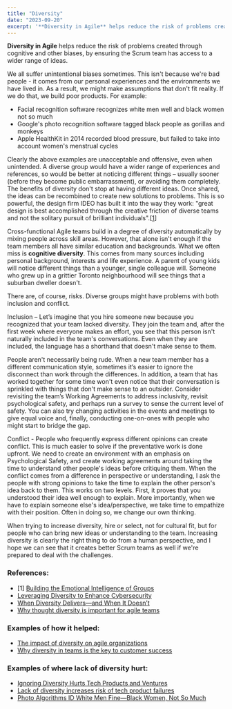 ```yaml
---
title: "Diversity"
date: "2023-09-20"
excerpt: '**Diversity in Agile** helps reduce the risk of problems created through cognitive and'
---
```


**Diversity in Agile** helps reduce the risk of problems created through cognitive and other biases, by ensuring the Scrum team has access to a wider range of ideas.

We all suffer unintentional biases sometimes. This isn't because we're bad people - it comes from our personal experiences and the environments we have lived in. As a result, we might make assumptions that don't fit reality. If we do that, we build poor products. For example:

- Facial recognition software recognizes white men well and black women not so much
- Google's photo recognition software tagged black people as gorillas and monkeys
- Apple HealthKit in 2014 recorded blood pressure, but failed to take into account women's menstrual cycles

Clearly the above examples are unacceptable and offensive, even when unintended. A diverse group would have a wider range of experiences and references, so would be better at noticing different things – usually sooner (before they become public embarrassment), or avoiding them completely.  The benefits of diversity don't stop at having different ideas. Once shared, the ideas can be recombined to create new solutions to problems. This is so powerful, the design firm IDEO has built it into the way they work: "great design is best accomplished through the creative friction of diverse teams and not the solitary pursuit of brilliant individuals".\[[1](#footnotes)\]

Cross-functional Agile teams build in a degree of diversity automatically by mixing people across skill areas. However, that alone isn't enough if the team members all have similar education and backgrounds. What we often miss is **cognitive diversity**. This comes from many sources including personal background, interests and life experience. A parent of young kids will notice different things than a younger, single colleague will. Someone who grew up in a grittier Toronto neighbourhood will see things that a suburban dweller doesn't.

There are, of course, risks. Diverse groups might have problems with both inclusion and conflict.

Inclusion – Let’s imagine that you hire someone new because you recognized that your team lacked diversity. They join the team and, after the first week where everyone makes an effort, you see that this person isn't naturally included in the team's conversations. Even when they are included, the language has a shorthand that doesn't make sense to them.

People aren't necessarily being rude. When a new team member has a different communication style, sometimes it’s easier to ignore the disconnect than work through the differences. In addition, a team that has worked together for some time won't even notice that their conversation is sprinkled with things that don't make sense to an outsider. Consider revisiting the team’s Working Agreements to address inclusivity, revisit psychological safety, and perhaps run a survey to sense the current level of safety. You can also try changing activities in the events and meetings to give equal voice and, finally, conducting one-on-ones with people who might start to bridge the gap.

Conflict - People who frequently express different opinions can create conflict. This is much easier to solve if the preventative work is done upfront. We need to create an environment with an emphasis on Psychological Safety, and create working agreements around taking the time to understand other people's ideas before critiquing them. When the conflict comes from a difference in perspective or understanding, I ask the people with strong opinions to take the time to explain the other person's idea back to them. This works on two levels. First, it proves that you understood their idea well enough to explain. More importantly, when we have to explain someone else's idea/perspective, we take time to empathize with their position. Often in doing so, we change our own thinking.

When trying to increase diversity, hire or select, not for cultural fit, but for people who can bring new ideas or understanding to the team. Increasing diversity is clearly the right thing to do from a human perspective, and I hope we can see that it creates better Scrum teams as well if we're prepared to deal with the challenges.

### References:

- \[1\] [Building the Emotional Intelligence of Groups](external:https://hbr.org/2001/03/building-the-emotional-intelligence-of-groups)
- [Leveraging Diversity to Enhance Cybersecurity](external:https://www.infoq.com/articles/diversity-cybersecurity/)
- [When Diversity Delivers—and When It Doesn’t](external:https://spectrum.ieee.org/when-diversity-deliversand-when-it-doesnt)
- [Why thought diversity is important for agile teams](external:https://miro.com/blog/thought-diversity-agile-teams/)

### Examples of how it helped:

- [The impact of diversity on agile organizations](external:https://www.linkedin.com/pulse/impact-diversity-agile-organizations-christin-loehr)
- [Why diversity in teams is the key to customer success](external:https://www.atlassian.com/blog/add-ons/diversity-teams-key-customer-success)

### Examples of where lack of diversity hurt:

- [Ignoring Diversity Hurts Tech Products and Ventures](external:https://ecorner.stanford.edu/articles/ignoring-diversity-hurts-tech-products-and-ventures/)
- [Lack of diversity increases risk of tech product failures](external:https://www.ft.com/content/0ef656a8-cd8a-11e8-8d0b-a6539b949662)
- [Photo Algorithms ID White Men Fine—Black Women, Not So Much](external:https://www.wired.com/story/photo-algorithms-id-white-men-fineblack-women-not-so-much/)
